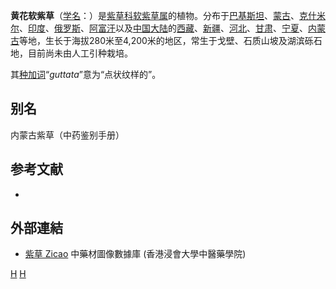 {{Speciesbox
| genus = Arnebia
| species = guttata
| authority = Bunge, 1840
}}

'''黄花软紫草'''（[[学名|学名]]：{{lang|la|''Arnebia guttata''}}）是[[紫草科|紫草科]][[软紫草属|软紫草属]]的植物。分布于[[巴基斯坦|巴基斯坦]]、[[蒙古|蒙古]]、[[克什米尔|克什米尔]]、[[印度|印度]]、[[俄罗斯|俄罗斯]]、[[阿富汗|阿富汗]]以及[[中国大陆|中国大陆]]的[[西藏|西藏]]、[[新疆|新疆]]、[[河北|河北]]、[[甘肃|甘肃]]、[[宁夏|宁夏]]、[[内蒙古|内蒙古]]等地，生长于海拔280米至4,200米的地区，常生于戈壁、石质山坡及湖滨砾石地，目前尚未由人工引种栽培。

其[[种加词|种加词]]“''guttata''”意为“点状纹样的”。

== 别名 ==
内蒙古紫草（中药鉴别手册）

== 参考文献 ==
<div class="references-small">
* {{cite web| url =http://www.bioinfo.cn/db05/KmzwSpecies.php?action=view&id=1897| title =黄花软紫草| work =《中国高等植物数据库全库》| publisher =中国科学院微生物研究所| author =昆明植物研究所| accessdate =2009-02-22| deadurl =yes| archiveurl =https://web.archive.org/web/20160305033758/http://www.bioinfo.cn/db05/KmzwSpecies.php?action=view&id=1897| archivedate =2016-03-05}}
</div>

==外部連結==
* [http://libproject.hkbu.edu.hk/was40/detail?channelid=47953&searchword=pid=B00127 紫草 Zicao]{{Wayback|url=http://libproject.hkbu.edu.hk/was40/detail?channelid=47953&searchword=pid=B00127 |date=20130927073055 }} 中藥材圖像數據庫 (香港浸會大學中醫藥學院)
{{Taxonbar|from=Q11178375}}

[[Category:软紫草属|H]]
[[Category:_1840年描述的植物|H]]